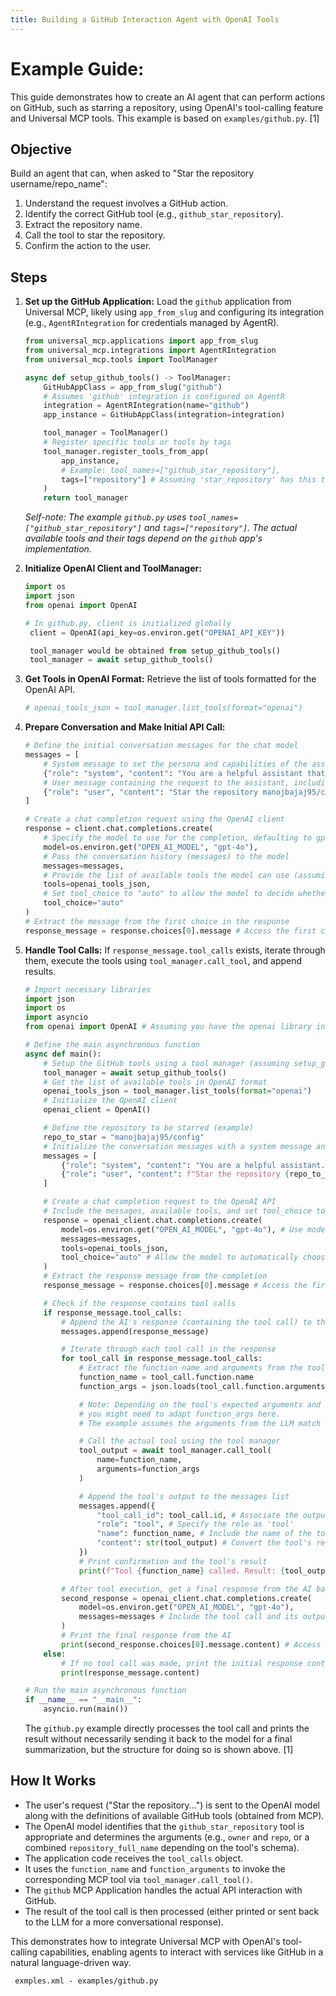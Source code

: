 ```yaml
---
title: Building a GitHub Interaction Agent with OpenAI Tools
---
```


# Example Guide: 

This guide demonstrates how to create an AI agent that can perform actions on GitHub, such as starring a repository, using OpenAI's tool-calling feature and Universal MCP tools. This example is based on `examples/github.py`. [1]

## Objective

Build an agent that can, when asked to "Star the repository username/repo_name":
1.  Understand the request involves a GitHub action.
2.  Identify the correct GitHub tool (e.g., `github_star_repository`).
3.  Extract the repository name.
4.  Call the tool to star the repository.
5.  Confirm the action to the user.

## Steps

1.  **Set up the GitHub Application:**
    Load the `github` application from Universal MCP, likely using `app_from_slug` and configuring its integration (e.g., `AgentRIntegration` for credentials managed by AgentR).

    ```python
    from universal_mcp.applications import app_from_slug
    from universal_mcp.integrations import AgentRIntegration
    from universal_mcp.tools import ToolManager

    async def setup_github_tools() -> ToolManager:
        GitHubAppClass = app_from_slug("github")
        # Assumes 'github' integration is configured on AgentR
        integration = AgentRIntegration(name="github")
        app_instance = GitHubAppClass(integration=integration)

        tool_manager = ToolManager()
        # Register specific tools or tools by tags
        tool_manager.register_tools_from_app(
            app_instance,
            # Example: tool_names=["github_star_repository"],
            tags=["repository"] # Assuming 'star_repository' has this tag
        )
        return tool_manager
    ```
    *Self-note: The example `github.py` uses `tool_names=["github_star_repository"]` and `tags=["repository"]`. The actual available tools and their tags depend on the `github` app's implementation.*

2.  **Initialize OpenAI Client and ToolManager:**
    ```python
    import os
    import json
    from openai import OpenAI

    # In github.py, client is initialized globally
     client = OpenAI(api_key=os.environ.get("OPENAI_API_KEY"))

     tool_manager would be obtained from setup_github_tools()
     tool_manager = await setup_github_tools()
    ```

3.  **Get Tools in OpenAI Format:**
    Retrieve the list of tools formatted for the OpenAI API.

    ```python
    # openai_tools_json = tool_manager.list_tools(format="openai")
    ```

4.  **Prepare Conversation and Make Initial API Call:**
    ```python
    # Define the initial conversation messages for the chat model
    messages = [
        # System message to set the persona and capabilities of the assistant
        {"role": "system", "content": "You are a helpful assistant that can use tools."},
        # User message containing the request to the assistant, including the target repository
        {"role": "user", "content": "Star the repository manojbajaj95/config"} # Example repository to be acted upon
    ]

    # Create a chat completion request using the OpenAI client
    response = client.chat.completions.create(
        # Specify the model to use for the completion, defaulting to gpt-4o if not in environment variables
        model=os.environ.get("OPEN_AI_MODEL", "gpt-4o"),
        # Pass the conversation history (messages) to the model
        messages=messages,
        # Provide the list of available tools the model can use (assuming openai_tools_json is defined)
        tools=openai_tools_json,
        # Set tool_choice to "auto" to allow the model to decide whether to call a tool or respond directly
        tool_choice="auto"
    )
    # Extract the message from the first choice in the response
    response_message = response.choices[0].message # Access the first choice's message
    ```

5.  **Handle Tool Calls:**
    If `response_message.tool_calls` exists, iterate through them, execute the tools using `tool_manager.call_tool`, and append results.

    ```python
    # Import necessary libraries
    import json
    import os
    import asyncio
    from openai import OpenAI # Assuming you have the openai library installed

    # Define the main asynchronous function
    async def main():
        # Setup the GitHub tools using a tool manager (assuming setup_github_tools is defined elsewhere)
        tool_manager = await setup_github_tools()
        # Get the list of available tools in OpenAI format
        openai_tools_json = tool_manager.list_tools(format="openai")
        # Initialize the OpenAI client
        openai_client = OpenAI()

        # Define the repository to be starred (example)
        repo_to_star = "manojbajaj95/config"
        # Initialize the conversation messages with a system message and a user query
        messages = [
            {"role": "system", "content": "You are a helpful assistant."},
            {"role": "user", "content": f"Star the repository {repo_to_star}"}
        ]

        # Create a chat completion request to the OpenAI API
        # Include the messages, available tools, and set tool_choice to "auto" to let the model decide
        response = openai_client.chat.completions.create(
            model=os.environ.get("OPEN_AI_MODEL", "gpt-4o"), # Use model from environment variable or default
            messages=messages,
            tools=openai_tools_json,
            tool_choice="auto" # Allow the model to automatically choose a tool
        )
        # Extract the response message from the completion
        response_message = response.choices[0].message # Access the first choice's message

        # Check if the response contains tool calls
        if response_message.tool_calls:
            # Append the AI's response (containing the tool call) to the messages list
            messages.append(response_message)

            # Iterate through each tool call in the response
            for tool_call in response_message.tool_calls:
                # Extract the function name and arguments from the tool call
                function_name = tool_call.function.name
                function_args = json.loads(tool_call.function.arguments)

                # Note: Depending on the tool's expected arguments and the LLM's output,
                # you might need to adapt function_args here.
                # The example assumes the arguments from the LLM match the tool's requirements.

                # Call the actual tool using the tool manager
                tool_output = await tool_manager.call_tool(
                    name=function_name,
                    arguments=function_args
                )

                # Append the tool's output to the messages list
                messages.append({
                    "tool_call_id": tool_call.id, # Associate the output with the tool call
                    "role": "tool", # Specify the role as 'tool'
                    "name": function_name, # Include the name of the tool that was called
                    "content": str(tool_output) # Convert the tool's result to a string
                })
                # Print confirmation and the tool's result
                print(f"Tool {function_name} called. Result: {tool_output}")

            # After tool execution, get a final response from the AI based on the updated messages
            second_response = openai_client.chat.completions.create(
                model=os.environ.get("OPEN_AI_MODEL", "gpt-4o"),
                messages=messages # Include the tool call and its output in the messages
            )
            # Print the final response from the AI
            print(second_response.choices[0].message.content) # Access the first choice's message
        else:
            # If no tool call was made, print the initial response content
            print(response_message.content)

    # Run the main asynchronous function
    if __name__ == "__main__":
        asyncio.run(main())

    ```
    The `github.py` example directly processes the tool call and prints the result without necessarily sending it back to the model for a final summarization, but the structure for doing so is shown above. [1]

## How It Works

*   The user's request ("Star the repository...") is sent to the OpenAI model along with the definitions of available GitHub tools (obtained from MCP).
*   The OpenAI model identifies that the `github_star_repository` tool is appropriate and determines the arguments (e.g., `owner` and `repo`, or a combined `repository_full_name` depending on the tool's schema).
*   The application code receives the `tool_calls` object.
*   It uses the `function_name` and `function_arguments` to invoke the corresponding MCP tool via `tool_manager.call_tool()`.
*   The `github` MCP Application handles the actual API interaction with GitHub.
*   The result of the tool call is then processed (either printed or sent back to the LLM for a more conversational response).

This demonstrates how to integrate Universal MCP with OpenAI's tool-calling capabilities, enabling agents to interact with services like GitHub in a natural language-driven way.

```
 exmples.xml - examples/github.py
```